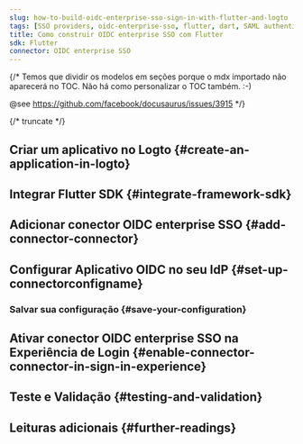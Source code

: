 ```yaml
---
slug: how-to-build-oidc-enterprise-sso-sign-in-with-flutter-and-logto
tags: [SSO providers, oidc-enterprise-sso, flutter, dart, SAML authentication, enterprise login, SSO login]
title: Como construir OIDC enterprise SSO com Flutter
sdk: Flutter
connector: OIDC enterprise SSO
---
```


{/*
  Temos que dividir os modelos em seções porque o mdx importado não aparecerá no TOC.
  Não há como personalizar o TOC também. :-)

  @see https://github.com/facebook/docusaurus/issues/3915
*/}




{/* truncate */}

<Intro connector={connector} sdk="Flutter" link="https://flutter.dev" />

## Criar um aplicativo no Logto \{#create-an-application-in-logto}

<CreateApplication type="Native app" framework="Flutter" />

## Integrar Flutter SDK \{#integrate-framework-sdk}

<IntegrateSdk />

## Adicionar conector OIDC enterprise SSO \{#add-connector-connector}

<AddSsoConnector framework="Flutter" />

## Configurar Aplicativo OIDC no seu IdP \{#set-up-connectorconfigname}

<ConnectorGuide />

### Salvar sua configuração \{#save-your-configuration}

<SaveYourConfiguration connector={connector} />

## Ativar conector OIDC enterprise SSO na Experiência de Login \{#enable-connector-connector-in-sign-in-experience}

<EnableSsoConnector />

## Teste e Validação \{#testing-and-validation}

<TestingAndValidation connector={connector} sdk="Flutter" />

## Leituras adicionais \{#further-readings}

<FurtherReadings />